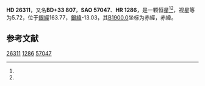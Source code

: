 {{Starbox begin
| name = HD 26311
}}
{{Starbox observe
| epoch = [[J2000.0|J2000.0]]
| constell = {{星座名待查}}<ref name=SIMBAD>{{cite web
 | url=http://simbad.u-strasbg.fr/simbad/sim-id?Ident=HR+1286
 | title =Pulsating variable Star
 | publisher=Centre de Données astronomiques de Strasbourg
 | work=SIMBAD
 | accessdate=2012-07-13}}</ref><ref name=DATA>{{cite web
 | url=http://vizier.u-strasbg.fr/viz-bin/VizieR-5?-out.add=.&-source=5050&-corr=PK=HR&-out.max=9999&HR=1286
 | title=VizieR Detailed Page
 | accessdate=2012-07-13
 | archive-date=2016-03-05
 | archive-url=https://web.archive.org/web/20160305005552/http://vizier.u-strasbg.fr/viz-bin/VizieR-5?-out.add=.&-source=5050&-corr=PK=HR&-out.max=9999&HR=1286
 | dead-url=no
 }}</ref>
| 星官 = 
| ra = {{RA|4|10|59}}<ref name=SIMBAD /><ref name=DATA />
| dec = {{DEC|+33|35|12}}<ref name=SIMBAD /><ref name=DATA />
| appmag_v = 5.72<ref name=SIMBAD /><ref name=DATA />
}}
{{Starbox character
| class = K1II-III<ref name=SIMBAD /><ref name=DATA />
| b-v = 1.44<ref name=SIMBAD /><ref name=DATA />
| u-b = 1.47<ref name=SIMBAD /><ref name=DATA />
| r-i = 0.79<ref name=SIMBAD /><ref name=DATA />
| variable = 
}}
{{Starbox astrometry
| radial_v = 1.47
| prop_mo_ra = 20
| parallax = 
| p_error = 
}}
{{Starbox catalog
| names =BD+33 807，[[SAO星表|SAO]] 57047，[[HD星表|HD]] 26311，[[HR星表|HR]] 1286}}
{{Starbox reference |Simbad=HR+1286}}
{{Starbox end}}

'''HD 26311'''，又名'''BD+33 807'''，'''SAO 57047'''、'''HR 1286'''，是一颗恒星<ref name=SIMBAD /><ref name=DATA />，视星等为5.72，位于[[銀道座標系|銀經]]163.77，[[銀道座標系|銀緯]]-13.03，其[[B1900.0|B1900.0]]坐标为赤經{{RA|4|4|33.7}}，赤緯{{DEC|+33|-13.03|31}}。

== 参考文献 ==
{{reflist}}

{{star-stub}}

[[Category:HD和HDE天體|26311]]
[[Category:HR天體|1286]]
[[Category:SAO天體|57047]]